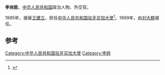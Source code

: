 '''李尚胜'''，[[中华人民共和国|中华人民共和国]]政治人物、外交官。

1995年，接替[[王建立_(外交官)|王建立]]，担任[[中国驻牙买加大使列表|中华人民共和国驻牙买加大使]]<ref>{{cite web|author=中华人民共和国外交部|title=中国驻牙买加历任大使|url=http://www.mfa.gov.cn/chn/pds/ziliao/wjrw/2167/2174/t9295.htm|publisher=中华人民共和国外交部|accessdate=2012-03-09}}</ref>。1999年，由[[刘大群|刘大群]]接任。

== 参考 ==
{{reflist}}
{{start box}}
{{s-dip}}
{{succession box|[[王建立_(外交官)|王建立]]|[[刘大群|刘大群]]|[[中国驻牙买加大使列表|中华人民共和国驻牙买加大使]]|1995年9月-1999年1月}}
{{end box}}
{{中国政治人物小作品}}

[[Category:中华人民共和国驻牙买加大使|Category:中华人民共和国驻牙买加大使]]
[[Category:李姓|Category:李姓]]